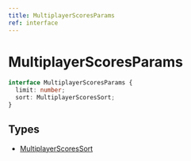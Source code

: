 ```yaml
---
title: MultiplayerScoresParams
ref: interface
---
```


# MultiplayerScoresParams

```ts
interface MultiplayerScoresParams {
  limit: number;
  sort: MultiplayerScoresSort;
}
```

## Types

- [MultiplayerScoresSort](/references/multiplayer-scores-sort)

